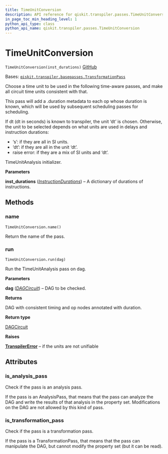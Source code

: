 ```yaml
---
title: TimeUnitConversion
description: API reference for qiskit.transpiler.passes.TimeUnitConversion
in_page_toc_min_heading_level: 1
python_api_type: class
python_api_name: qiskit.transpiler.passes.TimeUnitConversion
---
```


# TimeUnitConversion

<span id="qiskit.transpiler.passes.TimeUnitConversion" />

`TimeUnitConversion(inst_durations)` [GitHub](https://github.com/qiskit/qiskit/tree/stable/0.23/qiskit/transpiler/passes/scheduling/time_unit_conversion.py "view source code")

Bases: [`qiskit.transpiler.basepasses.TransformationPass`](qiskit.transpiler.TransformationPass "qiskit.transpiler.basepasses.TransformationPass")

Choose a time unit to be used in the following time-aware passes, and make all circuit time units consistent with that.

This pass will add a .duration metadata to each op whose duration is known, which will be used by subsequent scheduling passes for scheduling.

If dt (dt in seconds) is known to transpiler, the unit ‘dt’ is chosen. Otherwise, the unit to be selected depends on what units are used in delays and instruction durations:

*   ‘s’: if they are all in SI units.
*   ‘dt’: if they are all in the unit ‘dt’.
*   raise error: if they are a mix of SI units and ‘dt’.

TimeUnitAnalysis initializer.

**Parameters**

**inst\_durations** ([*InstructionDurations*](qiskit.transpiler.InstructionDurations "qiskit.transpiler.InstructionDurations")) – A dictionary of durations of instructions.

## Methods

### name

<span id="qiskit.transpiler.passes.TimeUnitConversion.name" />

`TimeUnitConversion.name()`

Return the name of the pass.

### run

<span id="qiskit.transpiler.passes.TimeUnitConversion.run" />

`TimeUnitConversion.run(dag)`

Run the TimeUnitAnalysis pass on dag.

**Parameters**

**dag** ([*DAGCircuit*](qiskit.dagcircuit.DAGCircuit "qiskit.dagcircuit.DAGCircuit")) – DAG to be checked.

**Returns**

DAG with consistent timing and op nodes annotated with duration.

**Return type**

[DAGCircuit](qiskit.dagcircuit.DAGCircuit "qiskit.dagcircuit.DAGCircuit")

**Raises**

[**TranspilerError**](qiskit.transpiler.TranspilerError "qiskit.transpiler.TranspilerError") – if the units are not unifiable

## Attributes

<span id="qiskit.transpiler.passes.TimeUnitConversion.is_analysis_pass" />

### is\_analysis\_pass

Check if the pass is an analysis pass.

If the pass is an AnalysisPass, that means that the pass can analyze the DAG and write the results of that analysis in the property set. Modifications on the DAG are not allowed by this kind of pass.

<span id="qiskit.transpiler.passes.TimeUnitConversion.is_transformation_pass" />

### is\_transformation\_pass

Check if the pass is a transformation pass.

If the pass is a TransformationPass, that means that the pass can manipulate the DAG, but cannot modify the property set (but it can be read).

